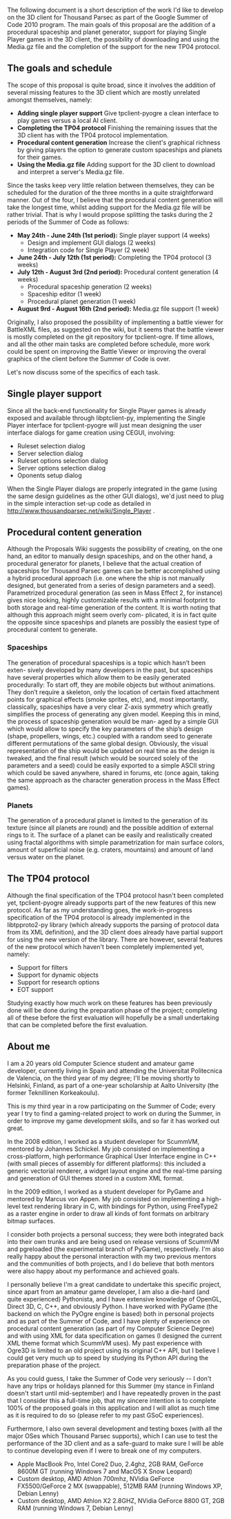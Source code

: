 The following document is a short description of the work I'd like to develop on the 3D client for Thousand Parsec as part of the Google Summer of Code 2010 program. The main goals of this proposal are the addition of a procedural spaceship and planet generator, support for playing Single Player games in the 3D client, the possibility of downloading and using the Media.gz file and the completion of the support for the new TP04 protocol.

== The goals and schedule ==

The scope of this proposal is quite broad, since it involves the addition of several missing features to the 3D client which are mostly unrelated amongst themselves, namely:

* '''Adding single player support''' Give tpclient-pyogre a clean interface to play games versus a local AI client.
* '''Completing the TP04 protocol''' Finishing the remaining issues that the 3D client has with the TP04 protocol implementation.
* '''Procedural content generation''' Increase the client's graphical richness by giving players the option to generate custom spaceships and planets for their games.
* '''Using the Media.gz file''' Adding support for the 3D client to download and interpret a server's Media.gz file.

Since the tasks keep very little relation between themselves, they can be scheduled for the duration of the three months in a quite straightforward manner. Out of the four, I believe that the procedural content generation will take the longest time, whilst adding support for the Media.gz file will be rather trivial. That is why I would propose splitting the tasks during the 2 periods of the Summer of Code as follows:

* '''May 24th - June 24th (1st period):''' Single player support (4 weeks)
** Design and implement GUI dialogs (2 weeks)
** Integration code for Single Player (2 week)
* '''June 24th - July 12th (1st period):''' Completing the TP04 protocol (3 weeks)
* '''July 12th - August 3rd (2nd period):''' Procedural content generation (4 weeks)
** Procedural spaceship generation (2 weeks)
** Spaceship editor (1 week)
** Procedural planet generation (1 week)
* '''August 9rd - August 16th (2nd period):''' Media.gz file support (1 week)

Originally, I also proposed the possibility of implementing a battle viewer for BattleXML files, as suggested on the wiki, but it seems that the battle viewer is mostly completed on the git repository for tpclient-ogre. If time allows, and all the other main tasks are completed before schedule, more work could be spent on improving the Battle Viewer or improving the overal graphics of the client before the Summer of Code is over.

Let's now discuss some of the specifics of each task.

== Single player support == 

Since all the back-end functionality for Single Player games is already exposed and available through libptclient-py, implementing the Single Player interface for tpclient-pyogre will just mean designing the user interface dialogs for game creation using CEGUI, involving:

* Ruleset selection dialog
* Server selection dialog
* Ruleset options selection dialog
* Server options selection dialog
* Oponents setup dialog

When the Single Player dialogs are properly integrated in the game (using the same design guidelines as the other GUI dialogs), we'd just need to plug in the simple interaction set-up code as detailed in http://www.thousandparsec.net/wiki/Single_Player .

== Procedural content generation ==

Although the Proposals Wiki suggests the possibility of creating, on the one hand, an editor to manually design spaceships, and on the other hand, a procedural generator for planets, I believe that the actual creation of spaceships for Thousand Parsec games can be better accomplished using a hybrid procedural approach (i.e. one where the ship is not manually designed, but generated from a series of design parameters and a seed). Parametrized procedural generation (as seen in Mass Effect 2, for instance) gives nice looking, highly customizable results with a minimal footprint to both storage and real-time generation of the content.
It is worth noting that although this approach might seem overly com- plicated, it is in fact quite the opposite since spaceships and planets are possibly the easiest type of procedural content to generate.

=== Spaceships ===
The generation of procedural spaceships is a topic which hasn’t been exten- sively developed by many developers in the past, but spaceships have several properties which allow them to be easily generated procedurally:
To start off, they are mobile objects but without animations. They don’t require a skeleton, only the location of certain fixed attachment points for graphical effects (smoke sprites, etc), and, most importantly, classically, spaceships have a very clear Z-axis symmetry which greatly simplifies the process of generating any given model.
Keeping this in mind, the process of spaceship generation would be man- aged by a simple GUI which would allow to specify the key parameters of the ship’s design (shape, propellers, wings, etc.) coupled with a random seed to generate different permutations of the same global design. Obviously, the visual representation of the ship would be updated on real time as the design is tweaked, and the final result (which would be sourced solely of the parameters and a seed) could be easily exported to a simple ASCII string which could be saved anywhere, shared in forums, etc (once again, taking the same approach as the character generation process in the Mass Effect games).

=== Planets ===
The generation of a procedural planet is limited to the generation of its texture (since all planets are round) and the possible addition of external rings to it. The surface of a planet can be easily and realistically created using fractal algorithms with simple parametrization for main surface colors, amount of superficial noise (e.g. craters, mountains) and amount of land versus water on the planet.

== The TP04 protocol ==
Although the final specification of the TP04 protocol hasn't been completed yet, tpclient-pyogre already supports part of the new features of this new protocol. As far as my understanding goes, the work-in-progress specification of the TP04 protocol is already implemented in the libtpproto2-py library (which already supports the parsing of protocol data from its XML definition), and the 3D client does already have partial support for using the new version of the library. There are however, several features of the new protocol which haven't been completely implemented yet, namely:

* Support for filters
* Support for dynamic objects
* Support for research options
* EOT support

Studying exactly how much work on these features has been previously done will be done during the preparation phase of the project; completing all of these before the first evaluation will hopefully be a small undertaking that can be completed before the first evaluation.

== About me ==

I am a 20 years old Computer Science student and amateur game developer, currently living in Spain and attending the Universitat Politecnica de Valencia, on the third year of my degree; I'll be moving shortly to Helsinki, Finland, as part of a one-year scholarship at Aalto University (the former Teknillinen Korkeakoulu).

This is my third year in a row participating on the Summer of Code; every year I try to find a gaming-related project to work on during the Summer, in order to improve my game development skills, and so far it has worked out great.

In the 2008 edition, I worked as a student developer for ScummVM, mentored by Johannes Schickel. My job consisted on implementing a cross-platform, high performance Graphical User Interface engine in C++ (with small pieces of assembly for different platforms): this included a generic vectorial renderer, a widget layout engine and the real-time parsing and generation of GUI themes stored in a custom XML format. 

In the 2009 edition, I worked as a student developer for PyGame and mentored by Marcus von Appen. My job consisted on implementing a high-level text rendering library in C, with bindings for Python, using FreeType2 as a raster engine in order to draw all kinds of font formats on arbitrary bitmap surfaces.

I consider both projects a personal success; they were both integrated back into their own trunks and are being used on release versions of ScummVM and pgreloaded (the experimental branch of PyGame), respectively. I'm also really happy about the personal interaction with my two previous mentors and the communities of both projects, and I do believe that both mentors were also happy about my performance and achieved goals.

I personally believe I'm a great candidate to undertake this specific project, since apart from an amateur game developer, I am also a die-hard (and quite experienced) Pythonista, and I have extensive knowledge of OpenGL, Direct 3D, C, C++, and obviously Python. I have worked with PyGame (the backend on which the PyOgre engine is based) both in personal projects and as part of the Summer of Code, and I have plenty of experience on procedural content generation (as part of my Computer Science Degree) and with using XML for data specification on games (I designed the current XML theme format which ScummVM uses). My past experience with Ogre3D is limited to an old project using its original C++ API, but I believe I could get very much up to speed by studying its Python API during the preparation phase of the project.

As you could guess, I take the Summer of Code very seriously -- I don't have any trips or holidays planned for this Summer (my stance in Finland doesn't start until mid-september) and I have repeatedly proven in the past that I consider this a full-time job, that my sincere intention is to complete 100% of the proposed goals in this application and I will allot as much time as it is required to do so (please refer to my past GSoC experiences).

Furthermore, I also own several development and testing boxes (with all the major OSes which Thousand Parsec supports), which I can use to test the performance of the 3D client and as a safe-guard to make sure I will be able to continue developing even if I were to break one of my computers.

* Apple MacBook Pro, Intel Core2 Duo, 2.4ghz, 2GB RAM, GeForce 8600M GT (running Windows 7 and MacOS X Snow Leopard)
* Custom desktop, AMD Athlon 700mhz, NVidia GeForce FX5500/GeForce 2 MX (swappable), 512MB RAM (running Windows XP, Debian Lenny)
* Custom desktop, AMD Athlon X2 2.8GHZ, NVidia GeForce 8800 GT, 2GB RAM (running Windows 7, Debian Lenny)
